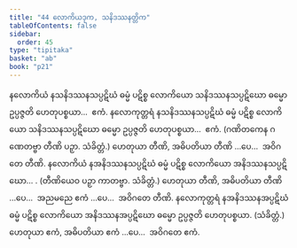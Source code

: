 ```yaml
---
title: "44 လောကိယဒုက, သနိဒဿနတ္တိက"
tableOfContents: false
sidebar:
  order: 45
type: "tipitaka"
basket: "ab"
book: "p21"
---
```



<DynamicBreadcrumb />

<Division number="92" book="p21" e="ch" v="40" p="367">

<Paragraph number="235" book="p21">
နလောကိယံ နသနိဒဿနသပ္ပဋိဃံ ဓမ္မံ ပဋိစ္စ လောကိယော သနိဒဿနသပ္ပဋိဃော ဓမ္မော ဥပ္ပဇ္ဇတိ ဟေတုပစ္စယာ…  ဧကံ.
</Paragraph>

<Paragraph number="236" book="p21">
နလောကုတ္တရံ နသနိဒဿနသပ္ပဋိဃံ ဓမ္မံ ပဋိစ္စ လောကိယော သနိဒဿနသပ္ပဋိဃော ဓမ္မော ဥပ္ပဇ္ဇတိ ဟေတုပစ္စယာ…  ဧကံ.
</Paragraph>

<Paragraph number="237" book="p21">
(ဂဏိတကေန ဂဏေတဗ္ဗာ တီဏိ ပဉှာ. သံခိတ္တံ.) ဟေတုယာ တီဏိ, အဓိပတိယာ တီဏိ …ပေ…  အဝိဂတေ တီဏိ.
</Paragraph>

<Paragraph number="238" book="p21">
နလောကိယံ နအနိဒဿနသပ္ပဋိဃံ ဓမ္မံ ပဋိစ္စ လောကိယော အနိဒဿနသပ္ပဋိဃော… . (တီဏိယေဝ ပဉှာ ကာတဗ္ဗာ. သံခိတ္တံ.) ဟေတုယာ တီဏိ, အဓိပတိယာ တီဏိ …ပေ…  အညမညေ ဧကံ …ပေ…  အဝိဂတေ တီဏိ.
</Paragraph>

<Paragraph number="239" book="p21">
နလောကုတ္တရံ နအနိဒဿနအပ္ပဋိဃံ ဓမ္မံ ပဋိစ္စ လောကိယော အနိဒဿနအပ္ပဋိဃော ဓမ္မော ဥပ္ပဇ္ဇတိ ဟေတုပစ္စယာ. (သံခိတ္တံ.) ဟေတုယာ ဧကံ, အဓိပတိယာ ဧကံ …ပေ…  အဝိဂတေ ဧကံ.
</Paragraph>
</Division>